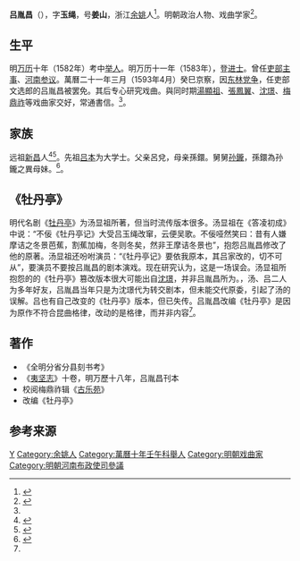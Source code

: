 '''吕胤昌'''（{{bd|1560年||？}}），字'''玉绳'''，号'''姜山'''，浙江[[余姚|余姚]]人<ref name="lv profile">{{cite web |url=http://authority.ddbc.edu.tw/person/search.php?aid=A007616 |title=呂胤昌 |publisher=中央研究院历史研究所 }}{{Dead link|date=2019年11月 |bot=InternetArchiveBot |fix-attempted=yes }}</ref>。明朝政治人物、戏曲学家<ref name="lv">{{cite web |url=http://www.ilf.cn/Mate/38964_2.html |title=晚明余姚孙氏、吕氏世家戏曲活动考述 |publisher=文艺史料 |author=杨惠玲 |date=2006-03-16 |accessdate=2015-06-03 |archive-date=2016-03-06 |archive-url=https://web.archive.org/web/20160306042012/http://www.ilf.cn/Mate/38964_2.html |dead-url=no }}</ref>。

==生平==
明[[万历|万历]]十年（1582年）考中[[举人|举人]]。明万历十一年（1583年），登[[进士|进士]]。曾任[[吏部|吏部]][[主事|主事]]、[[河南|河南]][[参议|参议]]。萬曆二十一年三月（1593年4月）癸巳京察，因[[东林党争|东林党争]]，任吏部文选郎的吕胤昌被罢免。其后专心研究戏曲。與同时期[[湯顯祖|湯顯祖]]、[[張鳳翼|張鳳翼]]、[[沈璟|沈璟]]、[[梅鼎祚|梅鼎祚]]等戏曲家交好，常通書信。<ref name="lv profile"/>。

== 家族 ==
远祖[[新昌|新昌]]人<ref>{{cite web |url=http://gxszp.liszq.com/plus/view.php?aid=8152&pageno=3 |title=海寧呂氏祖籍新昌(3) |publisher=广西姓氏网 |date=2013-04-24 |deadurl=yes |archiveurl=https://web.archive.org/web/20160304142436/http://gxszp.liszq.com/plus/view.php?aid=8152&pageno=3 |archivedate=2016-03-04 |accessdate=2015-06-03 }}</ref><ref>{{cite book|volume= |title=《明代余姚吕氏家族研究》|author= 张萍 |year=2012-07 |isbn=9787308099783 |publisher=[[浙江大学出版社|浙江大学出版社]]}}</ref>。先祖[[吕本|吕本]]为大学士。父亲呂兌，母亲孫鐶。舅舅[[孙鑨|孙鑨]]，孫鐶為孙鑨之異母妹。<ref>{{cite web|url=http://188mb.cn/User/yihesunshi/NewsShow.asp?id=351742|title=学者说孙家境|publisher=孙境网|deadurl=yes|archiveurl=https://web.archive.org/web/20160304091950/http://188mb.cn/User/yihesunshi/NewsShow.asp?id=351742|archivedate=2016-03-04|accessdate=2015-06-04}}</ref>。

==《牡丹亭》==
明代名剧《[[牡丹亭|牡丹亭]]》为汤显祖所著，但当时流传版本很多。汤显祖在《答凌初成》中说：“不佞《牡丹亭记》大受吕玉绳改窜，云便吴歌。不佞哑然笑曰：昔有人嫌摩诘之冬景芭蕉，割蕉加梅，冬则冬矣，然非王摩诘冬景也”，抱怨吕胤昌修改了他的原著。汤显祖还吩咐演员：“《牡丹亭记》要依我原本，其吕家改的，切不可从”，要演员不要按吕胤昌的剧本演戏。现在研究认为，这是一场误会。汤显祖所抱怨的的《牡丹亭》篡改版本很大可能出自[[沈璟|沈璟]]，并非吕胤昌所为。，汤、吕二人为多年好友，吕胤昌当年只是为沈璟代为转交剧本，但未能交代原委，引起了汤的误解。吕也有自己改变的《牡丹亭》版本，但已失传。吕胤昌改编《牡丹亭》是因为原作不符合昆曲格律，改动的是格律，而并非内容<ref name="lv"/>。

==著作==
* 《全明分省分县刻书考》
* 《[[夷坚志|夷坚志]]》十卷，明万歷十八年，吕胤昌刊本
* 校阅梅鼎祚辑《[[古乐苑|古乐苑]]》
* 改编《牡丹亭》

==参考来源==
{{reflist|2}}

{{萬曆十一年癸未科殿試金榜}}

{{Authority control}}

{{DEFAULTSORT:Lv吕}}
[[Category:新河吕氏|Y]]
[[Category:余姚人|Category:余姚人]]
[[Category:萬曆十年壬午科舉人|Category:萬曆十年壬午科舉人]]
[[Category:明朝戏曲家|Category:明朝戏曲家]]
[[Category:明朝河南布政使司參議|Category:明朝河南布政使司參議]]